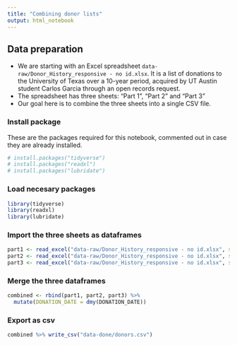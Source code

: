 ```yaml
---
title: "Combining donor lists"
output: html_notebook
---
```


## Data preparation

- We are starting with an Excel spreadsheet `data-raw/Donor_History_responsive - no id.xlsx`. It is a list of donations to the University of Texas over a 10-year period, acquired by UT Austin student Carlos Garcia through an open records request.
- The spreadsheet has three sheets: "Part 1", "Part 2" and "Part 3"
- Our goal here is to combine the three sheets into a single CSV file.

### Install package

These are the packages required for this notebook, commented out in case they are already installed.


```r
# install.packages("tidyverse")
# install.packages("readxl")
# install.packages("lubridate")
```

### Load necesary packages

```r
library(tidyverse)
library(readxl)
library(lubridate)
```

### Import the three sheets as dataframes

```r
part1 <- read_excel("data-raw/Donor_History_responsive - no id.xlsx", sheet = "Part 1")
part2 <- read_excel("data-raw/Donor_History_responsive - no id.xlsx", sheet = "Part 2")
part3 <- read_excel("data-raw/Donor_History_responsive - no id.xlsx", sheet = "Part 3")
```

### Merge the three dataframes

```r
combined <- rbind(part1, part2, part3) %>% 
  mutate(DONATION_DATE = dmy(DONATION_DATE))
```

### Export as csv

```r
combined %>% write_csv("data-done/donors.csv")
```


